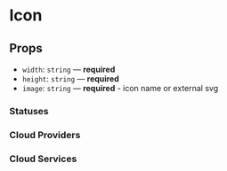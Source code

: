 
<Meta title="Foundation/Icons" component={Icon} />

# Icon

## Props

- `width`: `string` — **required**
- `height`: `string` — **required**
- `image`: `string` — **required** - icon name or external svg

### Statuses

<Preview>
  <Story name="statues">
    <Flex justifyContent="space-evenly">
      <Icon width="1.5rem" height="1.5rem" image="STATUS_ENABLED"></Icon>
      <Icon width="1.5rem" height="1.5rem" image="STATUS_DISABLED"></Icon>
      <Icon width="1.5rem" height="1.5rem" image="STATUS_WARNING"></Icon>
    </Flex>
  </Story>
</Preview>

### Cloud Providers

<Preview>
  <Story name="cloud providers">
    <Flex justifyContent="space-evenly">
      <Icon width="1.5rem" height="1.5rem" image="WINDOWS"></Icon>
      <Icon width="1.5rem" height="1.5rem" image="LINUX"></Icon>
    </Flex>
  </Story>
</Preview>

### Cloud Services

<Preview>
  <Story name="cloud services">
    <Flex justifyContent="space-evenly">
      <Icon width="1.5rem" height="1.5rem" image="AWS_ASG"></Icon>
      <Icon width="1.5rem" height="1.5rem" image="AWS_EC2"></Icon>
      <Icon width="1.5rem" height="1.5rem" image="AWS_RDS"></Icon>
      <Icon width="1.5rem" height="1.5rem" image="AZURE_VM"></Icon>
      <Icon width="1.5rem" height="1.5rem" image="AZURE_VM_SCALE_SETS"></Icon>
      <Icon width="1.5rem" height="1.5rem" image="AZURE_SQL_SERVER"></Icon>
      <Icon width="1.5rem" height="1.5rem" image="AZURE_SQL_DATABASE"></Icon>
    </Flex>
  </Story>
</Preview>
